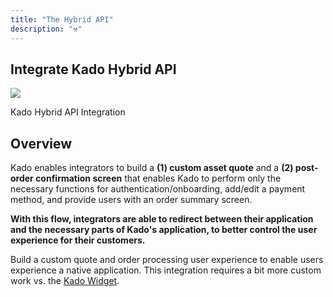```yaml
---
title: "The Hybrid API"
description: "⚒"
---
```


## Integrate Kado Hybrid API

![](/images/integrations/integrate-kado/Kado%20-%20Docs%20Hybrid%20API.png)

Kado Hybrid API Integration

## Overview

Kado enables integrators to build a **(1) custom asset quote** and a **(2) post-order confirmation screen** that enables Kado to perform only the necessary functions for authentication/onboarding, add/edit a payment method, and provide users with an order summary screen.

**With this flow, integrators are able to redirect between their application and the necessary parts of Kado's application, to better control the user experience for their customers.**

Build a custom quote and order processing user experience to enable users experience a native application. This integration requires a bit more custom work vs. the [Kado Widget](/integrations/integrate-kado/the-widget).